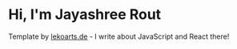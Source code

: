 # Hi, I'm Jayashree Rout

Template by [lekoarts.de](https://www.lekoarts.de?utm_source=cara&utm_medium=Starter) - I write about JavaScript and React there!
